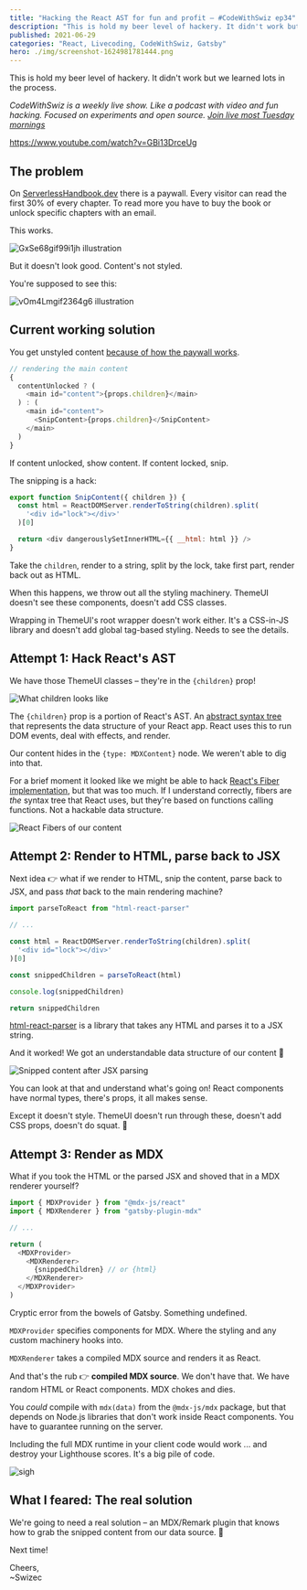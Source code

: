 ```yaml
---
title: "Hacking the React AST for fun and profit – #CodeWithSwiz ep34"
description: "This is hold my beer level of hackery. It didn't work but we learned lots in the process."
published: 2021-06-29
categories: "React, Livecoding, CodeWithSwiz, Gatsby"
hero: ./img/screenshot-1624981781444.png
---
```


This is hold my beer level of hackery. It didn't work but we learned lots in the process.

_CodeWithSwiz is a weekly live show. Like a podcast with video and fun hacking. Focused on experiments and open source. [Join live most Tuesday mornings](https://youtube.com/swizecteller)_

https://www.youtube.com/watch?v=GBi13DrceUg

## The problem

On [ServerlessHandbook.dev](https://serverlesshandbook.dev) there is a paywall. Every visitor can read the first 30% of every chapter. To read more you have to buy the book or unlock specific chapters with an email.

This works.

![GxSe68gif99i1jh illustration](./img/GxSe68gif99i1jh.gif)

But it doesn't look good. Content's not styled.

You're supposed to see this:

![vOm4Lmgif2364g6 illustration](./img/vOm4Lmgif2364g6.gif)

## Current working solution

You get unstyled content [because of how the paywall works](https://swizec.com/blog/a-fun-security-bug-with-static-rendering-codewithswiz-31/).

```javascript
// rendering the main content
{
  contentUnlocked ? (
    <main id="content">{props.children}</main>
  ) : (
    <main id="content">
      <SnipContent>{props.children}</SnipContent>
    </main>
  )
}
```

If content unlocked, show content. If content locked, snip.

The snipping is a hack:

```javascript
export function SnipContent({ children }) {
  const html = ReactDOMServer.renderToString(children).split(
    '<div id="lock"></div>'
  )[0]

  return <div dangerouslySetInnerHTML={{ __html: html }} />
}
```

Take the `children`, render to a string, split by the lock, take first part, render back out as HTML.

When this happens, we throw out all the styling machinery. ThemeUI doesn't see these components, doesn't add CSS classes.

Wrapping in ThemeUI's root wrapper doesn't work either. It's a CSS-in-JS library and doesn't add global tag-based styling. Needs to see the details.

## Attempt 1: Hack React's AST

We have those ThemeUI classes – they're in the `{children}` prop!

![What children looks like](./img/What-children-looks-like33g3ea.png)

The `{children}` prop is a portion of React's AST. An [abstract syntax tree](https://en.wikipedia.org/wiki/Abstract_syntax_tree) that represents the data structure of your React app. React uses this to run DOM events, deal with effects, and render.

Our content hides in the `{type: MDXContent}` node. We weren't able to dig into that.

For a brief moment it looked like we might be able to hack [React's Fiber implementation](https://github.com/acdlite/react-fiber-architecture), but that was too much. If I understand correctly, fibers are _the_ syntax tree that React uses, but they're based on functions calling functions. Not a hackable data structure.

![React Fibers of our content](./img/React-Fibers-of-our-content96g6a4.png)

## Attempt 2: Render to HTML, parse back to JSX

Next idea 👉 what if we render to HTML, snip the content, parse back to JSX, and pass _that_ back to the main rendering machine?

```javascript
import parseToReact from "html-react-parser"

// ...

const html = ReactDOMServer.renderToString(children).split(
  '<div id="lock"></div>'
)[0]

const snippedChildren = parseToReact(html)

console.log(snippedChildren)

return snippedChildren
```

[html-react-parser](https://github.com/remarkablemark/html-react-parser) is a library that takes any HTML and parses it to a JSX string.

And it worked! We got an understandable data structure of our content 🥳

![Snipped content after JSX parsing](./img/Snipped-content-after-JSX-parsingdc2c4d.png)

You can look at that and understand what's going on! React components have normal types, there's props, it all makes sense.

Except it doesn't style. ThemeUI doesn't run through these, doesn't add CSS props, doesn't do squat. 🥲

## Attempt 3: Render as MDX

What if you took the HTML or the parsed JSX and shoved that in a MDX renderer yourself?

```javascript
import { MDXProvider } from "@mdx-js/react"
import { MDXRenderer } from "gatsby-plugin-mdx"

// ...

return (
  <MDXProvider>
    <MDXRenderer>
      {snippedChildren} // or {html}
    </MDXRenderer>
  </MDXProvider>
)
```

Cryptic error from the bowels of Gatsby. Something undefined.

`MDXProvider` specifies components for MDX. Where the styling and any custom machinery hooks into.

`MDXRenderer` takes a compiled MDX source and renders it as React.

And that's the rub 👉 **compiled MDX source**. We don't have that. We have random HTML or React components. MDX chokes and dies.

You _could_ compile with `mdx(data)` from the `@mdx-js/mdx` package, but that depends on Node.js libraries that don't work inside React components. You have to guarantee running on the server.

Including the full MDX runtime in your client code would work ... and destroy your Lighthouse scores. It's a big pile of code.

![sigh](giphy:sigh)

## What I feared: The real solution

We're going to need a real solution – an MDX/Remark plugin that knows how to grab the snipped content from our data source. 💩

Next time!

Cheers,<br/>
~Swizec